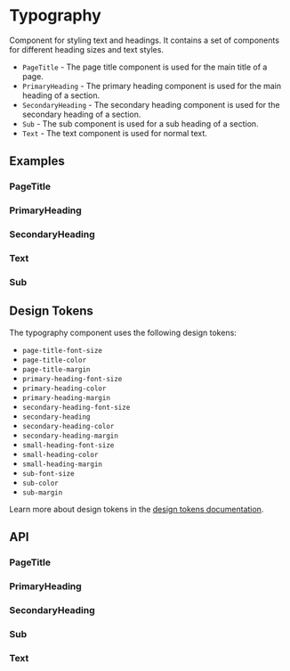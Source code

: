 
<Meta title="Docs/Components/Typography" />

# Typography
Component for styling text and headings. It contains a set
of components for different heading sizes and text styles.

- `PageTitle` - The page title component is used for the main title of a page.
- `PrimaryHeading` - The primary heading component is used for the main heading of a section.
- `SecondaryHeading` - The secondary heading component is used for the secondary heading of a section.
- `Sub` - The sub component is used for a sub heading of a section.
- `Text` - The text component is used for normal text.

## Examples

### PageTitle
<Canvas sourceState="shown" of={PageTitleStories.Simple}/>

### PrimaryHeading
<Canvas sourceState="shown" of={PrimaryHeadingStories.Simple}/>

### SecondaryHeading
<Canvas sourceState="shown" of={SecondaryHeadingStories.Simple}/>

### Text
<Canvas sourceState="shown" of={TextStories.Simple}/>

### Sub
<Canvas sourceState="shown" of={SubStories.Simple}/>

## Design Tokens
The typography component uses the following design tokens:

- `page-title-font-size`
- `page-title-color`
- `page-title-margin`
- `primary-heading-font-size`
- `primary-heading-color`
- `primary-heading-margin`
- `secondary-heading-font-size`
- `secondary-heading`
- `secondary-heading-color`
- `secondary-heading-margin`
- `small-heading-font-size`
- `small-heading-color`
- `small-heading-margin`
- `sub-font-size`
- `sub-color`
- `sub-margin`

Learn more about design tokens in the [design tokens documentation](?path=/story/docs-design-tokens-getting-started--page).

## API
### PageTitle
<ArgsTable of={PageTitle} />

### PrimaryHeading
<ArgsTable of={PrimaryHeading} />

### SecondaryHeading
<ArgsTable of={SecondaryHeading} />

### Sub
<ArgsTable of={Sub} />

### Text
<ArgsTable of={Text} />
